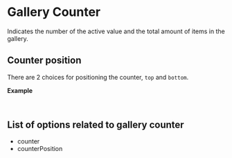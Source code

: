 
<Meta of={GalleryStories}/>

# Gallery Counter

Indicates the number of the active value and the total amount of items in the gallery.

<Canvas of={GalleryStories.CounterExample}/>



## Counter position

There are 2 choices for positioning the counter, `top` and `bottom`.

**Example**

```html
<gallery counter counterPosition="bottom" />
```



## List of options related to gallery counter

- counter
- counterPosition
